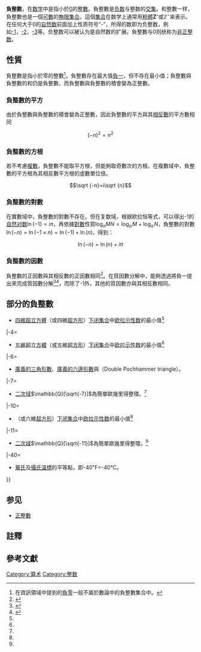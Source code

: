 {{Numbers}}
'''負整數'''，在[[数学|数学]]中是指小於[[0|0]]的[[整數|整數]]。負整數是[[负数|负数]]与整数的[[交集|交集]]。和整數一样，負整數也是一個[[可數|可數]]的[[無限集合|無限集合]]。這個[[集合_(数学)|集合]]在数学上通常用[[粗體|粗體]]'''Z<sup>-</sup>'''或<math>\mathbb{Z}^-</math>来表示。在任何大于0的[[自然数|自然数]]前面加上性质符号“-”，所得的数即为负整数，例如[[-1|-1]]，[[-2|-2]]，[[-3|-3]]等。负整数可以被认为是自然数的扩展。負整數与0则统称为[[非正整数|非正整数]]。

== 性質 ==
負整數是指小於零的整數<ref group="註">在資訊領域中提到的[[負零|負零]]一般不屬於數論中的負整數集合中。</ref>。負整數存在最大值[[負一|負一]]，但不存在最小值；負整數與負整數的和仍是負整數，而負整數與負整數的積會變為正整數。

=== 負整數的平方 ===
由於負整數與負整數的積會變為正整數，因此負整數的平方與其[[相反數|相反數]]的平方數相同
:<math>{(-n)}^2={n}^2</math>

=== 負整數的方根 ===
若不考慮[[复数_(数学)|複數]]，負整數不能取平方根，但能夠取奇數次的方根。在複數域中，負整數的平方根為其相反數平方根的虛數單位倍。
:<math>\sqrt {-n}=i\sqrt {n}</math>

=== 負整數的對數 ===
在實數域中，負整數的對數不存在。但在复数域，根据欧拉恒等式{{計算結果|e^(i⋅pi)+1}}，可以得出-1的[[自然对数|自然对数]]<math>\ln {(-1)}=i\pi</math>，再依據[[對數|對數]]性質<math>
\log_\alpha M N=
\log_\alpha\!M+\log_\alpha\!N</math>，負整數的對數<math>\ln {(-n)}=\ln {(-1\times n)}=\ln {(-1)}+\ln {(n)}</math>，得到：
:<math>\ln {(-n)}=\ln {(n)}+i\pi</math>

=== 負整數的因數 ===
負整數的正因數與其相反數的正因數相同<ref>{{cite web|url=https://sciencing.com/factor-negative-numbers-8170436.html|title=Factors of a Negative Number|date=2018-03-18|publisher=sciencing.com|access-date=2020-03-20|archive-url=https://web.archive.org/web/20170701193257/http://sciencing.com/factor-negative-numbers-8170436.html|archive-date=2017-07-01|dead-url=no}}</ref>。在質因數分解中，能夠透過將負一提出來完成質因數分解<ref name="book pardo2012introduction">{{Cite book
  |title=Introduction to Cryptography with Maple
  |author=José Luis Gómez Pardo
  |isbn=9783642321665
  |lccn=2012944964
  |series=SpringerLink : Bücher
  |page=336
  |year=2012
  |publisher=Springer Berlin Heidelberg}}</ref><ref name="book bard2015sage">{{Cite book
  |title=Sage for Undergraduates
  |author=Bard, G.V.
  |isbn=9781470411114
  |lccn=14033572
  |page=269
  |year=2015
  |publisher=American Mathematical Society}}</ref>，而除了-1外，其他的質因數亦與其相反數相同。

== 部分的負整數 ==
{{數字性質列表|start=-40|end=-1|use math=yes
|sort invert=yes
|white list=-1,-2,-3,-4,-6,-7,-10,-11,-40
|-1 head={{see also|-1}}
|-2 head={{see also|-2}}
|-3 head={{see also|-3}}
|-1=
*最大的負整數、最大的負奇數。
|-2=
*最大的負偶數。
*[[立方體|立方體]][[下闭集合|下闭集合]]中[[欧拉示性数|欧拉示性数]]的最小值<ref name="oeisA214283">{{Cite OEIS|sequencenumber=A214283|name=Smallest Euler characteristic of a downset on an n-dimensional cube}}</ref>。
|-3=
*負三分貝為[[半能點|半能點]]。
*[[二次域|二次域]]<math>\mathbb{Q}[\sqrt{-3}]</math>為簡單歐幾里得整環。{{#tag:ref|有此性質的負數只有-11, -7, -3, -2, -1{{OEIS|id=A048981}}<ref>{{cite book | last = LeVeque | first = William J. | authorlink = William J. LeVeque | title = Topics in Number Theory, Volumes I and II | publisher = Dover Publications | location = New York | year = 2002 | origyear = 1956 | isbn = 978-0-486-42539-9 | zbl = 1009.11001 | pages = [https://archive.org/details/topicsinnumberth0000leve/page/ II:57,81] | url = https://archive.org/details/topicsinnumberth0000leve/page/ }}</ref>|group="註"|name="oeisA048981"}}
*[[四維超立方體|四維超立方體]]（或四維[[超方形|超方形]]）[[下闭集合|下闭集合]]中[[欧拉示性数|欧拉示性数]]的最小值<ref name="oeisA214283"/>
|-4=
*[[五維超立方體|五維超立方體]]（或五維[[超方形|超方形]]）[[下闭集合|下闭集合]]中[[欧拉示性数|欧拉示性数]]的最小值<ref name="oeisA214283"/>
|-6=
*[[廣義的三角形數|廣義的三角形數]]、[[廣義的六邊形數|廣義的六邊形數]]與{{AnyLink|oeis:A039683|雙Pochhammer三角形|雙Pochhammer三角形}}（Double Pochhammer triangle）{{OEIS|id=A039683}}。
|-7=
*[[二次域|二次域]]<math>\mathbb{Q}[\sqrt{-7}]</math>為簡單歐幾里得整環。<ref group="註" name="oeisA048981"/>
|-10=
*{{link-en|六維超立方體|6-cube}}（或六維[[超方形|超方形]]）[[下闭集合|下闭集合]]中[[欧拉示性数|欧拉示性数]]的最小值<ref name="oeisA214283"/>
|-11=
*[[二次域|二次域]]<math>\mathbb{Q}[\sqrt{-11}]</math>為簡單歐幾里得整環。<ref group="註" name="oeisA048981"/>
|-40=
*[[華氏溫標|華氏]]及[[攝氏溫標|攝氏溫標]]的平等點，即-40℉=-40℃。
}}

==参见==
* [[正整數|正整數]]

== 註釋 ==
<references group="註" />

==參考文獻==
{{Reflist}}


[[Category:算术|Category:算术]]
[[Category:整数|Category:整数]]